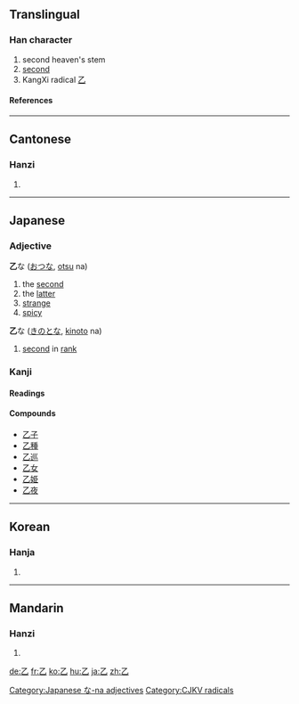 ==Translingual==
{{stroke order|type=animate}}
===Han character===
{{Han char|rad=乙|as=00|sn=1|four=1771<sub>0</sub>|canj=弓山 (NU)}}
# second heaven's stem
# [[second]]
# KangXi radical [[Index:Chinese radical/乙|乙]]
====References====
{{Han ref|kx=0083.150|dkj=00161|dj=0167.070|hdz=10047.040|uh=4E59|ud=20057|bh=A441|bd=42049}}
----

==Cantonese==
===Hanzi===
{{yue-hanzi|jyut=|y=yut6}}
# {{defn|Cantonese}}
----
==Japanese==


===Adjective===
[[Category:Japanese な-na adjectives]]
'''乙'''な ([[おつ]]な, [[otsu]] na)
# the [[second]]
# the [[latter]]
# [[strange]]
# [[spicy]]

'''乙'''な ([[きのと]]な, [[kinoto]] na)
# [[second]] in [[rank]]

===Kanji===
{{ja-kanji|grade=|rs=乙00}}
====Readings====
{{ja-readings|on=[[おつ]] (otsu)|kun=[[きのと]] (kinoto), [[おと]] (oto)}}
====Compounds====
*[[乙子]]
*[[乙種]]
*[[乙巡]]
*[[乙女]]
*[[乙姫]]
*[[乙夜]]
----
==Korean==
===Hanja===
{{ko-hanja|hangeul=을|eumhun=새 을 (sae eul)|rv=eul|mr=ŭl}}
# {{defn|Korean}}


[[Category:CJKV radicals]]
----
==Mandarin==
===Hanzi===
{{cmn-hanzi|pin=[[niè]] ([[nie4]]), [[yǐ]] ([[yi3]])|wg=nieh<sup>4</sup>, i<sup>3</sup>}}
# {{defn|Mandarin}}

[[de:乙]]
[[fr:乙]]
[[ko:乙]]
[[hu:乙]]
[[ja:乙]]
[[zh:乙]]